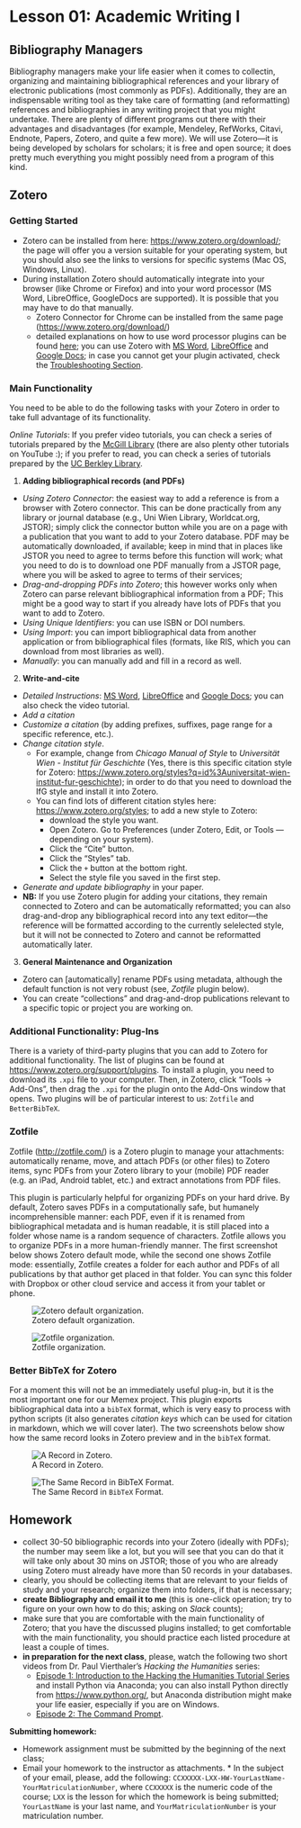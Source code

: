 # Lesson 01: Academic Writing I

## Bibliography Managers

Bibliography managers make your life easier when it comes to collectin, organizing and maintaining bibliographical references and your library of electronic publications (most commonly as PDFs). Additionally, they are an indispensable writing tool as they take care of formatting (and reformatting) references and bibliographies in any writing project that you might undertake. There are plenty of different programs out there with their advantages and disadvantages (for example, Mendeley, RefWorks, Citavi, Endnote, Papers, Zotero, and quite a few more). We will use Zotero---it is being developed by scholars for scholars; it is free and open source; it does pretty much everything you might possibly need from a program of this kind.

## Zotero

### Getting Started

- Zotero can be installed from here: <https://www.zotero.org/download/>; the page will offer you a version suitable for your operating system, but you should also see the links to versions for specific systems (Mac OS, Windows, Linux).
- During installation Zotero should automatically integrate into your browser (like Chrome or Firefox) and into your word processor (MS Word, LibreOffice, GoogleDocs are supported). It is possible that you may have to do that manually.
  - Zotero Connector for Chrome can be installed from the same page (<https://www.zotero.org/download/>)
  - detailed explanations on how to use word processor plugins can be found [here](https://www.zotero.org/support/word_processor_integration); you can use Zotero with [MS Word](https://www.zotero.org/support/word_processor_plugin_usage), [LibreOffice](https://www.zotero.org/support/libreoffice_writer_plugin_usage) and [Google Docs](https://www.zotero.org/support/google_docs); in case you cannot get your plugin activated, check the [Troubleshooting Section](https://www.zotero.org/support/word_processor_plugin_troubleshooting).

    
### Main Functionality

You need to be able to do the following tasks with your Zotero in order to take full advantage of its functionality.

*Online Tutorials*: If you prefer video tutorials, you can check a series of tutorials prepared by the [McGill Library](https://www.youtube.com/playlist?list=PL4asXgsr6ek5H5mM9GlA1d-YCb9KvP3Ja) (there are also plenty other tutorials on YouTube :); if you prefer to read, you can check a series of tutorials prepared by the [UC Berkley Library](https://guides.lib.berkeley.edu/zotero).

1. **Adding bibliographical records (and PDFs)**
  - *Using Zotero Connector*: the easiest way to add a reference is from a browser with Zotero connector. This can be done practically from any library or journal database (e.g., Uni Wien Library, Worldcat.org, JSTOR); simply click the connector button while you are on a page with a publication that you want to add to your Zotero database. PDF may be automatically downloaded, if available; keep in mind that in places like JSTOR you need to agree to terms before this function will work; what you need to do is to download one PDF manually from a JSTOR page, where you will be asked to agree to terms of their services;
  - *Drag-and-dropping PDFs into Zotero*; this however works only when Zotero can parse relevant bibliographical information from a PDF; This might be a good way to start if you already have lots of PDFs that you want to add to Zotero.
  - *Using Unique Identifiers*: you can use ISBN or DOI numbers.
  - *Using Import*: you can import bibliographical data from another application or from bibliographical files (formats, like RIS, which you can download from most libraries as well).
  - *Manually*: you can manually add and fill in a record as well.
2. **Write-and-cite**
  - *Detailed Instructions*: [MS Word](https://www.zotero.org/support/word_processor_plugin_usage), [LibreOffice](https://www.zotero.org/support/libreoffice_writer_plugin_usage) and [Google Docs](https://www.zotero.org/support/google_docs); you can also check the video tutorial.
  - *Add a citation*
  - *Customize a citation* (by adding prefixes, suffixes, page range for a specific reference, etc.).
  - *Change citation style*.
    - For example, change from *Chicago Manual of Style* to *Universität Wien - Institut für Geschichte* (Yes, there is this specific citation style for Zotero: <https://www.zotero.org/styles?q=id%3Auniversitat-wien-institut-fur-geschichte>); in order to do that you need to download the IfG style and install it into Zotero.
    - You can find lots of different citation styles here: <https://www.zotero.org/styles>; to add a new style to Zotero:
      - download the style you want.
      - Open Zotero. Go to Preferences (under Zotero, Edit, or Tools --- depending on your system).
      - Click the "Cite" button.
      - Click the "Styles" tab.
      - Click the `+` button at the bottom right.
      - Select the style file you saved in the first step.
  - *Generate and update bibliography* in your paper.
  - **NB:** If you use Zotero plugin for adding your citations, they remain connected to Zotero and can be automatically reformatted; you can also drag-and-drop any bibliographical record into any text editor---the reference will be formatted according to the currently selelected style, but it will not be connected to Zotero and cannot be reformatted automatically later.
3. **General Maintenance and Organization**
  - Zotero can [automatically] rename PDFs using metadata, although the default function is not very robust (see, *Zotfile* plugin below).
  - You can create “collections” and drag-and-drop publications relevant to a specific topic or project you are working on.

### Additional Functionality: Plug-Ins

There is a variety of third-party plugins that you can add to Zotero for additional functionality. The list of plugins can be found at <https://www.zotero.org/support/plugins>. To install a plugin, you need to download its `.xpi` file to your computer. Then, in Zotero, click “Tools → Add-Ons”, then drag the `.xpi` for the plugin onto the Add-Ons window that opens. Two plugins will be of particular interest to us: `Zotfile` and `BetterBibTeX`.

### Zotfile

Zotfile (<http://zotfile.com/>) is a Zotero plugin to manage your attachments: automatically rename, move, and attach PDFs (or other files) to Zotero items, sync PDFs from your Zotero library to your (mobile) PDF reader (e.g. an iPad, Android tablet, etc.) and extract annotations from PDF files.

This plugin is particularly helpful for organizing PDFs on your hard drive. By default, Zotero saves PDFs in a computationally safe, but humanely incomprehensible manner: each PDF, even if it is renamed from bibliographical metadata and is human readable, it is still placed into a folder whose name is a random sequence of characters. Zotfile allows you to organize PDFs in a more human-friendly manner. The first screenshot below shows Zotero default mode, while the second one shows Zotfile mode: essentially, Zotfile creates a folder for each author and PDFs of all publications by that author get placed in that folder. You can sync this folder with Dropbox or other cloud service and access it from your tablet or phone.

![Zotero default organization.](./images/zotero_default.png)

![Zotfile organization.](./images/zotero_zotfile.png)

### Better BibTeX for Zotero

For a moment this will not be an immediately useful plug-in, but it is the most important one for our Memex project. This plugin exports bibliographical data into a `bibTeX` format, which is very easy to process with python scripts (it also generates *citation keys* which can be used for citation in markdown, which we will cover later). The two screenshots below show how the same record looks in Zotero preview and in the `bibTeX` format.

![A Record in Zotero.](./images/rec_zotero.png)

![The Same Record in `BibTeX` Format.](./images/rec_bibtex.png)

## Homework{#HWL01}

- collect 30-50 bibliographic records into your Zotero (ideally with PDFs); the number may seem like a lot, but you will see that you can do that it will take only about 30 mins on JSTOR; those of you who are already using Zotero must already have more than 50 records in your databases. 
- clearly, you should be collecting items that are relevant to your fields of study and your research; organize them into folders, if that is necessary;
- **create Bibliography and email it to me** (this is one-click operation; try to figure on your own how to do this; asking on *Slack* counts);
- make sure that you are comfortable with the main functionality of Zotero; that you have the discussed plugins installed; to get comfortable with the main functionality, you should practice each listed procedure at least a couple of times.
- **in preparation for the next class**, please, watch the following  two short videos from Dr. Paul Vierthaler's *Hacking the Humanities* series:
  - [Episode 1: Introduction to the Hacking the Humanities Tutorial Series](https://www.youtube.com/watch?v=fhsH4ua9zP8&list=PL6kqrM2i6BPIpEF5yHPNkYhjHm-FYWh17&index=1) and install Python via Anaconda; you can also install Python directly from <https://www.python.org/>, but Anaconda distribution might make your life easier, especially if you are on Windows.
  - [Episode 2: The Command Prompt](https://www.youtube.com/watch?v=q5b19xMb97I&list=PL6kqrM2i6BPIpEF5yHPNkYhjHm-FYWh17&index=2&t=206s).

**Submitting homework:**

- Homework assignment must be submitted by the beginning of the next class;
- Email your homework to the instructor as attachments.
		* In the subject of your email, please, add the following: `CCXXXXX-LXX-HW-YourLastName-YourMatriculationNumber`, where `CCXXXXX` is the numeric code of the course; `LXX` is the lesson for which the homework is being submitted; `YourLastName` is your last name, and `YourMatriculationNumber` is your matriculation number.